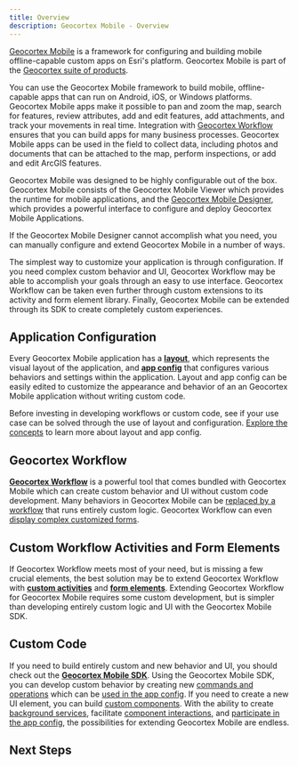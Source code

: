 ```yaml
---
title: Overview
description: Geocortex Mobile - Overview
---
```



[Geocortex Mobile](https://www.geocortex.com/products/gxm/) is a framework for configuring and building mobile offline-capable custom apps on Esri's platform. Geocortex Mobile is part of the [Geocortex suite of products](https://www.geocortex.com/products/).

You can use the Geocortex Mobile framework to build mobile, offline-capable apps that can run on Android, iOS, or Windows platforms. Geocortex Mobile apps make it possible to pan and zoom the map, search for features, review attributes, add and edit features, add attachments, and track your movements in real time. Integration with [Geocortex Workflow](../workflow/overview.mdx) ensures that you can build apps for many business processes. Geocortex Mobile apps can be used in the field to collect data, including photos and documents that can be attached to the map, perform inspections, or add and edit ArcGIS features.

Geocortex Mobile was designed to be highly configurable out of the box. Geocortex Mobile consists of the Geocortex Mobile Viewer which provides the runtime for mobile applications, and the [Geocortex Mobile Designer](https://apps.geocortex.com/mobileviewer/designer/), which provides a powerful interface to configure and deploy Geocortex Mobile Applications.

<DesignerCallout />

If the Geocortex Mobile Designer cannot accomplish what you need, you can manually configure and extend Geocortex Mobile in a number of ways.

The simplest way to customize your application is through configuration. If you need complex custom behavior and UI, Geocortex Workflow may be able to accomplish your goals through an easy to use interface. Geocortex Workflow can be taken even further through custom extensions to its activity and form element library. Finally, Geocortex Mobile can be extended through its SDK to create completely custom experiences.

<ExtensibilitySpectrum
    configLink="#application-configuration"
    workflowLink="#geocortex-workflow"
    customWorkflowLink="#custom-workflow-activities-and-form-elements"
    customCodeLink="#custom-code"
/>

## Application Configuration

Every Geocortex Mobile application has a [**layout**](concepts-layout.mdx), which represents the visual layout of the application, and [**app config**](concepts-app-config.mdx) that configures various behaviors and settings within the application. Layout and app config can be easily edited to customize the appearance and behavior of an an Geocortex Mobile application without writing custom code.

Before investing in developing workflows or custom code, see if your use case can be solved through the use of layout and configuration. [Explore the concepts](concepts-key-concepts.mdx) to learn more about layout and app config.

## Geocortex Workflow

<!-- TODO - does Geocortex Workflow come bundled with Geocortex Mobile? -->

[**Geocortex Workflow**](https://docs.geocortex.com/workflow/) is a powerful tool that comes bundled with Geocortex Mobile which can create custom behavior and UI without custom code development. Many behaviors in Geocortex Mobile can be [replaced by a workflow](usecases-change-default-map-click-behavior.mdx) that runs entirely custom logic. Geocortex Workflow can even [display complex customized forms](https://docs.geocortex.com/workflow/latest/help/Default.htm#wf5/help/forms.htm).

## Custom Workflow Activities and Form Elements

If Geocortex Workflow meets most of your need, but is missing a few crucial elements, the best solution may be to extend Geocortex Workflow with **[custom activities](usecases-implement-custom-activity.mdx)** and **[form elements](usecases-implement-custom-form-elements.mdx)**. Extending Geocortex Workflow for Geocortex Mobile requires some custom development, but is simpler than developing entirely custom logic and UI with the Geocortex Mobile SDK.

## Custom Code

<!-- TODO - update the component interactions link once the mobile restructure is merged in -->

If you need to build entirely custom and new behavior and UI, you should check out the [**Geocortex Mobile SDK**](sdk-getting-started.mdx). Using the Geocortex Mobile SDK, you can develop custom behavior by creating new [commands and operations](usecases-implement-command-operation.mdx) which can be [used in the app config](concepts-commands-operations.mdx). If you need to create a new UI element, you can build [custom components](sdk-create-component.mdx). With the ability to create [background services](usecases-implement-service.mdx), facilitate [component interactions](https://github.com/geocortex/vertigis-mobile-samples/tree/master/Geocortex.Mobile.Samples/Geocortex.Mobile.Samples/Samples/CustomSamples/BasemapToggle), and [participate in the app config](usecases-implement-component-participate-app-config.mdx), the possibilities for extending Geocortex Mobile are endless.

## Next Steps

<UseCaseContainer>
    <UseCaseCard
        title="Layout and App Config"
        description="Learn more about the layout and app config"
        link="concepts-key-concepts"
    />
    <UseCaseCard
        title="Running Workflows in Geocortex Mobile"
        description="Learn how to build and run a workflow in Geocortex Mobile"
        link="https://docs.geocortex.com/mobileviewer/latest/admin-help/Default.htm#gmv/designer/add-a-workflow-to-an-app.htmm"
    />
    <UseCaseCard
        title="Building Custom Workflow Activities"
        description="Learn how to build custom workflow activities for Geocortex Mobile"
        link="usecases-implement-custom-activity"
    />
    <UseCaseCard
        title="Geocortex Mobile SDK"
        description="Develop custom commands and operations, components, and services using the Geocortex Mobile SDK"
        link="sdk-getting-started"
    />
</UseCaseContainer>
